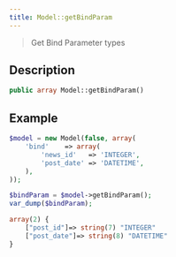 ```yaml
---
title: Model::getBindParam
---
```


> Get Bind Parameter types


## Description

```php
public array Model::getBindParam()
```


## Example

```php title="Controller"
$model = new Model(false, array(
    'bind'    => array(
        'news_id'   => 'INTEGER',
        'post_date' => 'DATETIME',
    ),
));

$bindParam = $model->getBindParam();
var_dump($bindParam);
```

```php title="Output"
array(2) {
    ["post_id"]=> string(7) "INTEGER"
    ["post_date"]=> string(8) "DATETIME"
}
```